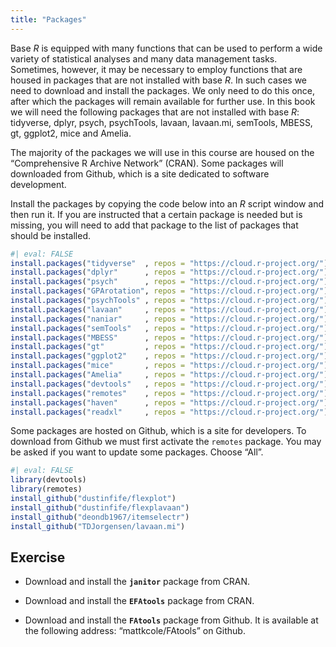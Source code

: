```yaml
---
title: "Packages"
---
```


Base *R* is equipped with many functions that can be used to perform a wide variety of statistical analyses and many data management tasks. Sometimes, however, it may be necessary to employ functions that are housed in packages that are not installed with base *R*. In such cases we need to download and install the packages. We only need to do this once, after which the packages will remain available for further use. In this book we will need the following packages that are not installed with base *R*: tidyverse, dplyr, psych, psychTools, lavaan, lavaan.mi, semTools, MBESS, gt, ggplot2, mice and Amelia.

The majority of the packages we will use in this course are housed on the "Comprehensive R Archive Network" (CRAN). Some packages will downloaded from Github, which is a site dedicated to software development.

Install the packages by copying the code below into an *R* script window and then run it. If you are instructed that a certain package is needed but is missing, you will need to add that package to the list of packages that should be installed.

```r
#| eval: FALSE
install.packages("tidyverse"  , repos = "https://cloud.r-project.org/")
install.packages("dplyr"      , repos = "https://cloud.r-project.org/")
install.packages("psych"      , repos = "https://cloud.r-project.org/")
install.packages("GPArotation", repos = "https://cloud.r-project.org/")
install.packages("psychTools" , repos = "https://cloud.r-project.org/")
install.packages("lavaan"     , repos = "https://cloud.r-project.org/")
install.packages("naniar"     , repos = "https://cloud.r-project.org/")
install.packages("semTools"   , repos = "https://cloud.r-project.org/")
install.packages("MBESS"      , repos = "https://cloud.r-project.org/")
install.packages("gt"         , repos = "https://cloud.r-project.org/")
install.packages("ggplot2"    , repos = "https://cloud.r-project.org/")
install.packages("mice"       , repos = "https://cloud.r-project.org/")
install.packages("Amelia"     , repos = "https://cloud.r-project.org/")
install.packages("devtools"   , repos = "https://cloud.r-project.org/")
install.packages("remotes"    , repos = "https://cloud.r-project.org/")
install.packages("haven"      , repos = "https://cloud.r-project.org/")
install.packages("readxl"     , repos = "https://cloud.r-project.org/")
```

Some packages are hosted on Github, which is a site for developers. To download from Github we must first activate the `remotes` package. You may be asked if you want to update some packages. Choose "All".

```r
#| eval: FALSE
library(devtools)
library(remotes)
install_github("dustinfife/flexplot")
install_github("dustinfife/flexplavaan")
install_github("deondb1967/itemselectr")
install_github("TDJorgensen/lavaan.mi")
```

## Exercise

-   Download and install the **`janitor`** package from CRAN.

-   Download and install the **`EFAtools`** package from CRAN.

-   Download and install the **`FAtools`** package from Github. It is available at the following address: "mattkcole/FAtools" on Github.
